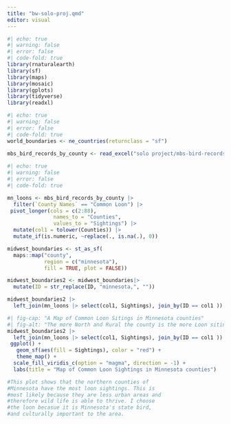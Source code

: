 ```yaml
---
title: "bw-solo-proj.qmd"
editor: visual
---
```


```r
#| echo: true
#| warning: false
#| error: false
#| code-fold: true
library(rnaturalearth)
library(sf)
library(maps)
library(mosaic)
library(gplots)
library(tidyverse)
library(readxl)
```

```r
#| echo: true
#| warning: false
#| error: false
#| code-fold: true
world_boundaries <- ne_countries(returnclass = "sf")
  
mbs_bird_records_by_county <- read_excel("solo project/mbs-bird-records-by-county.xlsx")
```

```r
#| echo: true
#| warning: false
#| error: false
#| code-fold: true

mn_loons <- mbs_bird_records_by_county |>
  filter(`County Names` == "Common Loon") |>
 pivot_longer(cols = c(2:88),
               names_to = "Counties",
               values_to = "Sightings") |>
  mutate(col1 = tolower(Counties)) |>
  mutate_if(is.numeric, ~replace(., is.na(.), 0))

midwest_boundaries <- st_as_sf(
  maps::map("county",
            region = c("minnesota"), 
            fill = TRUE, plot = FALSE))

midwest_boundaries2 <- midwest_boundaries|>
  mutate(ID = str_replace(ID, "minnesota,", ""))

midwest_boundaries2 |>
  left_join(mn_loons |> select(col1, Sightings), join_by(ID == col1 ))

#| fig-cap: "A Map of Common Loon Sitings in Minnesota counties"
#| fig-alt: "The more North and Rural the county is the more Loon sitings there are." 
midwest_boundaries2 |>
  left_join(mn_loons |> select(col1, Sightings), join_by(ID == col1 )) |>
 ggplot() +
   geom_sf(aes(fill = Sightings), color = "red") +
   theme_map() +
  scale_fill_viridis_c(option = "magma", direction = -1) +
  labs(title = "Map of Common Loon Sightings in Minnesota counties")

```
```r

#This plot shows that the northern counties of 
#Minnesota have the most loon sightings. This is 
#most likely because they are less urban areas and 
#therefore wild life is able to thrive. I choose 
#the loon becasue it is Minnesota's state bird, 
#and culturally important to the area. 
```

